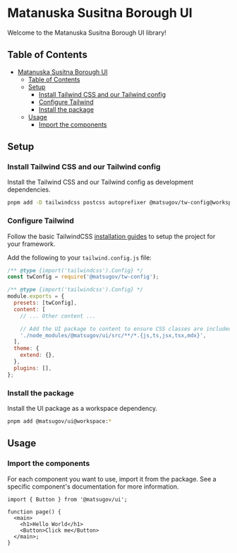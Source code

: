 # Matanuska Susitna Borough UI

Welcome to the Matanuska Susitna Borough UI library!

## Table of Contents

- [Matanuska Susitna Borough UI](#matanuska-susitna-borough-ui)
  - [Table of Contents](#table-of-contents)
  - [Setup](#setup)
    - [Install Tailwind CSS and our Tailwind config](#install-tailwind-css-and-our-tailwind-config)
    - [Configure Tailwind](#configure-tailwind)
    - [Install the package](#install-the-package)
  - [Usage](#usage)
    - [Import the components](#import-the-components)

## Setup

### Install Tailwind CSS and our Tailwind config

Install the Tailwind CSS and our Tailwind config as development dependencies.

```bash
pnpm add -D tailwindcss postcss autoprefixer @matsugov/tw-config@workspace:*
```

### Configure Tailwind

Follow the basic TailwindCSS [installation guides](https://tailwindcss.com/docs/installation/framework-guides) to setup the project for your framework.

Add the following to your `tailwind.config.js` file:

```js
/** @type {import('tailwindcss').Config} */
const twConfig = require('@matsugov/tw-config');

/** @type {import('tailwindcss').Config} */
module.exports = {
  presets: [twConfig],
  content: [
    // ... Other content ...

    // Add the UI package to content to ensure CSS classes are included in the build
    './node_modules/@matsugov/ui/src/**/*.{js,ts,jsx,tsx,mdx}',
  ],
  theme: {
    extend: {},
  },
  plugins: [],
};
```

### Install the package

Install the UI package as a workspace dependency.

```bash
pnpm add @matsugov/ui@workspace:*
```

## Usage

### Import the components

For each component you want to use, import it from the package. See a specific component's documentation for more information.

```tsx
import { Button } from '@matsugov/ui';

function page() {
  <main>
    <h1>Hello World</h1>
    <Button>Click me</Button>
  </main>;
}
```
